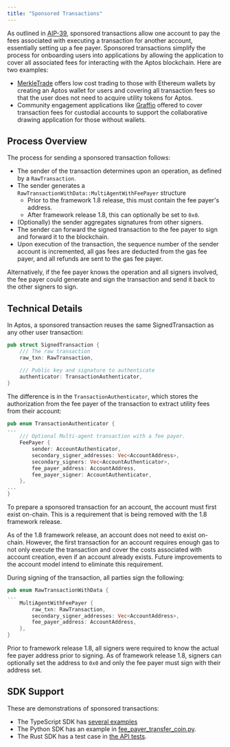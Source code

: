 ```yaml
---
title: "Sponsored Transactions"
---
```


As outlined
in [AIP-39](https://github.com/aptos-foundation/AIPs/blob/main/aips/aip-39.md),
sponsored transactions allow one account to pay the fees associated with
executing a transaction for another account, essentially setting up a fee payer.
Sponsored transactions simplify the process for onboarding users into applications
by allowing the application to cover all associated fees for interacting with the
Aptos blockchain. Here are two examples:

- [MerkleTrade](https://merkle.trade/) offers low cost trading to those with
  Ethereum wallets by creating an Aptos wallet for users and covering all
  transaction fees so that the user does not need to acquire utility tokens for
  Aptos.
- Community engagement applications
  like [Graffio](https://medium.com/aptoslabs/graffio-web3s-overnight-sensation-81a6cf18b626)
  offered to cover transaction fees for custodial accounts to support the
  collaborative drawing application for those without wallets.

## Process Overview

The process for sending a sponsored transaction follows:

- The sender of the transaction determines upon an operation, as defined by
  a `RawTransaction`.
- The sender generates a `RawTransactionWithData::MultiAgentWithFeePayer`
  structure
  - Prior to the framework 1.8 release, this must contain the fee payer's
    address.
  - After framework release 1.8, this can optionally be set to `0x0`.
- (Optionally) the sender aggregates signatures from other signers.
- The sender can forward the signed transaction to the fee payer to sign and
  forward it to the blockchain.
- Upon execution of the transaction, the sequence number of the sender account
  is incremented, all gas fees are deducted from the gas fee payer, and all
  refunds are sent to the gas fee payer.

Alternatively, if the fee payer knows the operation and all signers involved,
the fee payer could generate and sign the transaction and send it back to the
other signers to sign.

## Technical Details

In Aptos, a sponsored transaction reuses the same SignedTransaction as any other
user transaction:

```rust
pub struct SignedTransaction {
    /// The raw transaction
    raw_txn: RawTransaction,

    /// Public key and signature to authenticate
    authenticator: TransactionAuthenticator,
}
```

The difference is in the `TransactionAuthenticator`, which stores the
authorization from the fee payer of the transaction to extract utility fees from
their account:

```rust
pub enum TransactionAuthenticator {
...
    /// Optional Multi-agent transaction with a fee payer.
    FeePayer {
        sender: AccountAuthenticator,
        secondary_signer_addresses: Vec<AccountAddress>,
        secondary_signers: Vec<AccountAuthenticator>,
        fee_payer_address: AccountAddress,
        fee_payer_signer: AccountAuthenticator,
    },
...
}
```

To prepare a sponsored transaction for an account, the account must first exist
on-chain. This is a requirement that is being removed with the 1.8 framework
release.

As of the 1.8 framework release, an account does not need to exist on-chain.
However, the first transaction for an account requires enough gas to not only
execute the transaction and cover the costs associated with account creation,
even if an account already exists. Future improvements to the account model
intend to eliminate this requirement.

During signing of the transaction, all parties sign the following:

```rust
pub enum RawTransactionWithData {
...
    MultiAgentWithFeePayer {
        raw_txn: RawTransaction,
        secondary_signer_addresses: Vec<AccountAddress>,
        fee_payer_address: AccountAddress,
    },
}
```

Prior to framework release 1.8, all signers were required to know the actual fee
payer address prior to signing. As of framework release 1.8, signers can
optionally set the address to `0x0` and only the fee payer must sign with their
address set.

## SDK Support

These are demonstrations of sponsored transactions:

- The TypeScript SDK
  has [several examples](https://github.com/aptos-labs/aptos-ts-sdk/tree/main/examples/typescript-esm/sponsored_transactions)
- The Python SDK has an example
  in [fee\_payer\_transfer\_coin.py](https://github.com/aptos-labs/aptos-python-sdk/blob/main/examples/fee_payer_transfer_coin.py).
- The Rust SDK has a test case
  in [the API tests](https://github.com/aptos-labs/aptos-core/blob/0a62e54e13bc5da604ceaf39efed5c012a292078/api/src/tests/transactions_test.rs#L255).
